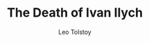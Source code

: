 ---
title: "The Death of Ivan Ilych"
author: "Leo Tolstoy"
year_published: "1886"
date_read: "2024"
---